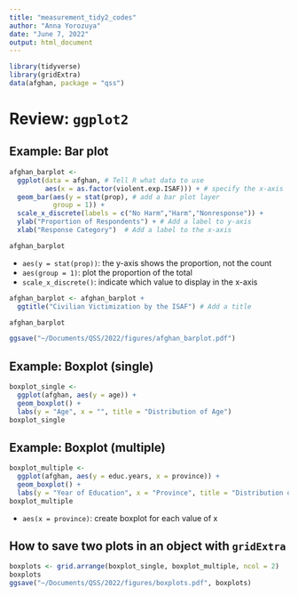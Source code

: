 ```yaml
---
title: "measurement_tidy2_codes"
author: "Anna Yorozuya"
date: "June 7, 2022"
output: html_document
---
```


```r
library(tidyverse)
library(gridExtra)
data(afghan, package = "qss")
```


# Review: `ggplot2`
## Example: Bar plot

```r
afghan_barplot <- 
  ggplot(data = afghan, # Tell R what data to use
         aes(x = as.factor(violent.exp.ISAF))) + # specify the x-axis 
  geom_bar(aes(y = stat(prop), # add a bar plot layer
           group = 1)) +
  scale_x_discrete(labels = c("No Harm","Harm","Nonresponse")) + 
  ylab("Proportion of Respondents") + # Add a label to y-axis 
  xlab("Response Category")  # Add a label to the x-axis 

afghan_barplot
```
- `aes(y = stat(prop))`: the y-axis shows the proportion, not the count
- `aes(group = 1)`: plot the proportion of the total
- `scale_x_discrete()`: indicate which value to display in the x-axis


```r
afghan_barplot <- afghan_barplot +
  ggtitle("Civilian Victimization by the ISAF") # Add a title

afghan_barplot
```

```r
ggsave("~/Documents/QSS/2022/figures/afghan_barplot.pdf")
```



## Example: Boxplot (single)
```r
boxplot_single <-
  ggplot(afghan, aes(y = age)) +
  geom_boxplot() +
  labs(y = "Age", x = "", title = "Distribution of Age")
boxplot_single
```

## Example: Boxplot (multiple)
```r
boxplot_multiple <- 
  ggplot(afghan, aes(y = educ.years, x = province)) +
  geom_boxplot() +
  labs(y = "Year of Education", x = "Province", title = "Distribution of Age")
boxplot_multiple
```
- `aes(x = province)`: create boxplot for each value of x


## How to save two plots in an object with `gridExtra`

```r
boxplots <- grid.arrange(boxplot_single, boxplot_multiple, ncol = 2) 
boxplots
ggsave("~/Documents/QSS/2022/figures/boxplots.pdf", boxplots)
```



